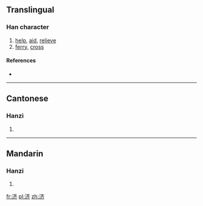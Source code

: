 {{also|濟|済}}
==Translingual==

===Han character===
{{Han char|rn=85|rad=水|as=06|sn=9|four=|canj=水卜大中 (EYKL)}}

# [[help]], [[aid]], [[relieve]]
# [[ferry]], [[cross]]

====References====
* {{Han ref|kx=0623.171|hdz=31615.040|uh=6D4E|ud=27982}}

----

==Cantonese==

===Hanzi===
{{yue-hanzi|jyut=|y=jai2, jai3|tra=濟}}

# {{defn|lang=yue|sort=水06}}

----

==Mandarin==

===Hanzi===
{{cmn-hanzi|tra=濟|pin=[[jì]] ([[ji4]])|wg=chi<sup>4</sup>}}

# {{defn|lang=cmn|sort=水06}}

[[fr:济]]
[[pl:济]]
[[zh:济]]